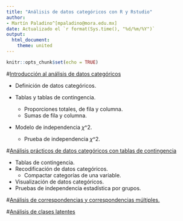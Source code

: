 ```yaml
---
title: "Análisis de datos categóricos con R y Rstudio"
author: 
- Martín Paladino^[mpaladino@mora.edu.mx]
date: Actualizado el `r format(Sys.time(), "%d/%m/%Y")`
output: 
  html_document: 
    theme: united
---
```


```r
knitr::opts_chunk$set(echo = TRUE)
```

#[Introducción al análisis de datos categóricos](https://martinpaladino.github.io/Datos_categoricos.html)

- Definición de datos categóricos. 

- Tablas y tablas de contingencia. 
    - Proporciones totales, de fila y columna. 
    - Sumas de fila y columna. 
    
- Modelo de independencia $\chi$^2.
    - Prueba de independencia $\chi$^2.

#[Análisis prácticos de datos categóricos con tablas de contingencia](https://martinpaladino.github.io/analisis_practico_de_datos_categoricos.html)

- Tablas de contingencia.
- Recodificación de datos categóricos. 
    - Compactar categorías de una variable.
- Visualización de datos categóricos. 
- Pruebas de independencia estadística por grupos. 

#[Análisis de correspondencias y correspondencias múltiples.]()

#[Análisis de clases latentes]()